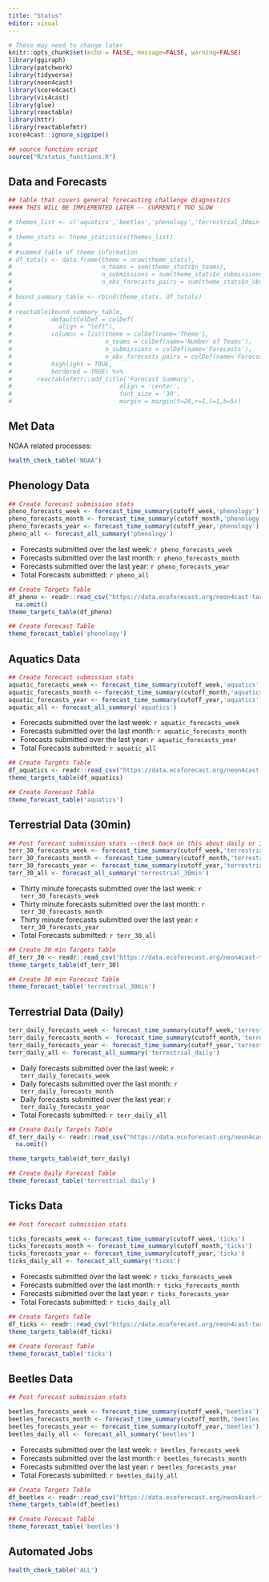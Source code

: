```yaml
---
title: "Status"
editor: visual
---
```


```r
# These may need to change later 
knitr::opts_chunk$set(echo = FALSE, message=FALSE, warning=FALSE)
library(ggiraph)
library(patchwork)
library(tidyverse)
library(neon4cast)
library(score4cast)
library(vis4cast)
library(glue)
library(reactable)
library(httr)
library(reactablefmtr)
score4cast::ignore_sigpipe()

## source function script 
source("R/status_functions.R")

```

## Data and Forecasts

```r
## table that covers general forecasting challenge diagnostics 
#### THIS WILL BE IMPLEMENTED LATER -- CURRENTLY TOO SLOW

# themes_list <- c('aquatics','beetles','phenology','terrestrial_30min','terrestrial_daily','ticks')
# 
# theme_stats <- theme_statistics(themes_list)
# 
# #summed table of theme information
# df_totals <- data.frame(theme = nrow(theme_stats),
#                         n_teams = sum(theme_stats$n_teams),
#                         n_submissions = sum(theme_stats$n_submissions),
#                         n_obs_forecasts_pairs = sum(theme_stats$n_obs_forecasts_pairs))
# 
# bound_summary_table <- rbind(theme_stats, df_totals)
# 
# reactable(bound_summary_table,
#           defaultColDef = colDef(
#             align = "left"),
#           columns = list(theme = colDef(name='Theme'),
#                          n_teams = colDef(name='Number of Teams'),
#                          n_submissions = colDef(name='Forecasts'),
#                          n_obs_forecasts_pairs = colDef(name='Forecast/Observation Pairs')),
#           highlight = TRUE,
#           bordered = TRUE) %>% 
#       reactablefmtr::add_title('Forecast Summary',
#                              align = 'center',
#                              font_size = '30',
#                              margin = margin(t=20,r=1,l=1,b=5))
```


::: panel-tabset

## Met Data
NOAA related processes:
```r

health_check_table('NOAA')

```

## Phenology Data

```r
## Create forecast submission stats 
pheno_forecasts_week <- forecast_time_summary(cutoff_week,'phenology')
pheno_forecasts_month <- forecast_time_summary(cutoff_month,'phenology')
pheno_forecasts_year <- forecast_time_summary(cutoff_year,'phenology')
pheno_all <- forecast_all_summary('phenology')

```

- Forecasts submitted over the last week: `r pheno_forecasts_week`
- Forecasts submitted over the last month: `r pheno_forecasts_month`
- Forecasts submitted over the last year: `r pheno_forecasts_year`
- Total Forecasts submitted: `r pheno_all`


```r
## Create Targets Table 
df_pheno <- readr::read_csv("https://data.ecoforecast.org/neon4cast-targets/phenology/phenology-targets.csv.gz", guess_max = 1e6) |> 
  na.omit()
theme_targets_table(df_pheno)
```


```r
## Create Forecast Table 
theme_forecast_table('phenology')
```

## Aquatics Data

```r
## Create forecast submission stats 
aquatic_forecasts_week <- forecast_time_summary(cutoff_week,'aquatics')
aquatic_forecasts_month <- forecast_time_summary(cutoff_month,'aquatics')
aquatic_forecasts_year <- forecast_time_summary(cutoff_year,'aquatics')
aquatic_all <- forecast_all_summary('aquatics')
```

- Forecasts submitted over the last week: `r aquatic_forecasts_week`
- Forecasts submitted over the last month: `r aquatic_forecasts_month`
- Forecasts submitted over the last year: `r aquatic_forecasts_year`
- Total Forecasts submitted: `r aquatic_all`

```r
## Create Targets Table 
df_aquatics <- readr::read_csv("https://data.ecoforecast.org/neon4cast-targets/aquatics/aquatics-targets.csv.gz")
theme_targets_table(df_aquatics)
```


```r
## Create Forecast Table 
theme_forecast_table('aquatics')
```

## Terrestrial Data (30min)

```r
## Post forecast submission stats --check back on this about daily or 30 min 
terr_30_forecasts_week <- forecast_time_summary(cutoff_week,'terrestrial_30min')
terr_30_forecasts_month <- forecast_time_summary(cutoff_month,'terrestrial_30min')
terr_30_forecasts_year <- forecast_time_summary(cutoff_year,'terrestrial_30min')
terr_30_all <- forecast_all_summary('terrestrial_30min')

```

- Thirty minute forecasts submitted over the last week: `r terr_30_forecasts_week`
- Thirty minute forecasts submitted over the last month: `r terr_30_forecasts_month`
- Thirty minute forecasts submitted over the last year: `r terr_30_forecasts_year`
- Total Forecasts submitted: `r terr_30_all`

```r
## Create 30 min Targets Table 
df_terr_30 <- readr::read_csv("https://data.ecoforecast.org/neon4cast-targets/terrestrial_30min/terrestrial_30min-targets.csv.gz", guess_max = 1e6)
theme_targets_table(df_terr_30)
```


```r
## Create 30 min Forecast Table 
theme_forecast_table('terrestrial_30min')
```

## Terrestrial Data (Daily)

```r
terr_daily_forecasts_week <- forecast_time_summary(cutoff_week,'terrestrial_daily')
terr_daily_forecasts_month <- forecast_time_summary(cutoff_month,'terrestrial_daily')
terr_daily_forecasts_year <- forecast_time_summary(cutoff_year,'terrestrial_daily')
terr_daily_all <- forecast_all_summary('terrestrial_daily')

```

- Daily forecasts submitted over the last week: `r terr_daily_forecasts_week`
- Daily forecasts submitted over the last month: `r terr_daily_forecasts_month`
- Daily forecasts submitted over the last year: `r terr_daily_forecasts_year`
- Total Forecasts submitted: `r terr_daily_all`

```r
## Create Daily Targets Table 
df_terr_daily <- readr::read_csv("https://data.ecoforecast.org/neon4cast-targets/terrestrial_daily/terrestrial_daily-targets.csv.gz", guess_max = 1e6) |> 
  na.omit()

theme_targets_table(df_terr_daily)
```

```r
## Create Daily Forecast Table 
theme_forecast_table('terrestrial_daily')
```

## Ticks Data

```r
## Post forecast submission stats 

ticks_forecasts_week <- forecast_time_summary(cutoff_week,'ticks')
ticks_forecasts_month <- forecast_time_summary(cutoff_month,'ticks')
ticks_forecasts_year <- forecast_time_summary(cutoff_year,'ticks')
ticks_daily_all <- forecast_all_summary('ticks')

```

- Forecasts submitted over the last week: `r ticks_forecasts_week`
- Forecasts submitted over the last month: `r ticks_forecasts_month`
- Forecasts submitted over the last year: `r ticks_forecasts_year`
- Total Forecasts submitted: `r ticks_daily_all`

```r
## Create Targets Table 
df_ticks <- readr::read_csv("https://data.ecoforecast.org/neon4cast-targets/ticks/ticks-targets.csv.gz", guess_max = 1e6)
theme_targets_table(df_ticks)
```


```r
## Create Forecast Table 
theme_forecast_table('ticks')
```

## Beetles Data

```r
## Post forecast submission stats 

beetles_forecasts_week <- forecast_time_summary(cutoff_week,'beetles')
beetles_forecasts_month <- forecast_time_summary(cutoff_month,'beetles')
beetles_forecasts_year <- forecast_time_summary(cutoff_year,'beetles')
beetles_daily_all <- forecast_all_summary('beetles')
```

- Forecasts submitted over the last week: `r beetles_forecasts_week`
- Forecasts submitted over the last month: `r beetles_forecasts_month`
- Forecasts submitted over the last year: `r beetles_forecasts_year`
- Total Forecasts submitted: `r beetles_daily_all`

```r
## Create Targets Table 
df_beetles <- readr::read_csv("https://data.ecoforecast.org/neon4cast-targets/beetles/beetles-targets.csv.gz", guess_max = 1e6)
theme_targets_table(df_beetles)
```


```r
## Create Forecast Table 
theme_forecast_table('beetles')
```

## Automated Jobs

```r
health_check_table('ALL')
```

:::
